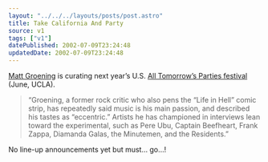 ```yaml
---
layout: "../../../layouts/posts/post.astro"
title: Take California And Party
source: v1
tags: ["v1"]
datePublished: 2002-07-09T23:24:48
updatedDate: 2002-07-09T23:24:48
---
```


[Matt Groening][1] is curating next year&#8217;s U.S. [All Tomorrow&#8217;s Parties festival][2] (June, UCLA).

> &#8220;Groening, a former rock critic who also pens the &#8220;Life in Hell&#8221; comic strip, has repeatedly said music is his main passion, and described his tastes as &#8220;eccentric.&#8221; Artists he has championed in interviews lean toward the experimental, such as Pere Ubu, Captain Beefheart, Frank Zappa, Diamanda Galas, the Minutemen, and the Residents.&#8221;

No line-up announcements yet but must&#8230; go&#8230;!

[1]: http://www.salon.com/people/bc/2001/01/30/groening/?x "Salon.com People: Matt Groening"
[2]: http://www.wayahead.com/atp/ "official All Tomorrow's Parties website"
